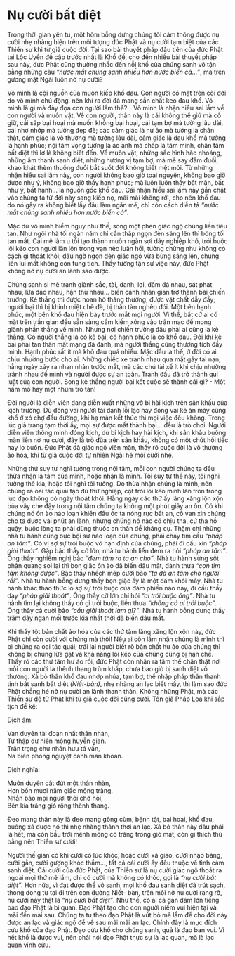 # Nụ cười bất diệt {- #nu-cuoi-bat-diet}

Trong thời gian yên tu, một hôm bỗng dưng chúng tôi cảm thông được nụ cười nhẹ nhàng hiện trên môi tượng đức Phật và nụ cười tạm biệt của các Thiền sư khi từ giã cuộc đời. Tại sao bài thuyết pháp đầu tiên của đức Phật tại Lộc Uyển đề cập trước nhất là Khổ đế, cho đến nhiều bài thuyết pháp sau này, đức Phật cũng thường nhắc đến nỗi khổ của chúng sanh vô tận bằng những câu *"nước mắt chúng sanh nhiều hơn nước biển cả..."*, mà trên gương mặt Ngài luôn nở nụ cười?
 
Vô minh là cội nguồn của muôn kiếp khổ đau. Con người có mặt trên cõi đời do vô minh chủ động, nên khi ra đời đã mang sẵn chất keo đau khổ. Vô minh là gì mà đày đọa con người lắm thế? - Vô minh là nhận hiểu sai lầm về con người và muôn vật. Về con người, thân này là cái không thể giữ mà cố giữ, cái sắp bại hoại mà muốn không bại hoại, cái tạm bợ mà tưởng lâu dài, cái nhơ nhớp mà tưởng đẹp đẽ; các cảm giác là hư ảo mà tưởng là chân thật, cảm giác là vô thường mà tưởng lâu dài, cảm giác là đau khổ mà tưởng là hạnh phúc; nội tâm vọng tưởng là ảo ảnh mà chấp là tâm mình, chân tâm bất diệt thì lơ là không biết đến. Về muôn vật, những sắc hình hào nhoáng, những âm thanh sanh diệt, những hương vị tạm bợ, mà mê say đắm đuối, khao khát thèm thuồng đuổi bắt suốt đời không biết mệt mỏi. Từ những nhận hiểu sai lầm này, con người không bao giờ toại nguyện, không bao giờ được như ý, không bao giờ thấy hạnh phúc; mà luôn luôn thấy bất mãn, bất như ý, bất hạnh... là nguồn gốc khổ đau. Cái nhận hiểu sai lầm này gắn chặt vào chúng ta từ đời này sang kiếp nọ, mãi mãi không rời, cho nên khổ đau do nó gây ra không biết lấy đâu làm ngằn mé, chỉ còn cách diễn tả *"nước mắt chúng sanh nhiều hơn nước biển cả"*.

Mặc dù vô minh hiểm nguy như thế, song một phen giác ngộ chúng liền tiêu tan. Như ngôi nhà tối ngàn năm chỉ cần thắp ngọn đèn sáng lên thì bóng tối tan mất. Cái mê lầm u tối tạo thành muôn ngàn sợi dây nghiệp khổ, trói buộc lôi kéo con người lăn lộn trong vạn nẻo luân hồi, tưởng chừng như không có cách gì thoát khỏi; đâu ngờ ngọn đèn giác ngộ vừa bừng sáng lên, chúng liền lui mất không còn tung tích. Thấy tường tận sự việc này, đức Phật không nở nụ cười an lành sao được.

Chúng sanh si mê tranh giành sắc, tài, danh, lợi, đấm đá nhau, sát phạt nhau, lừa đảo nhau, hận thù nhau... biến cảnh nhân gian trở thành bãi chiến trường. Kẻ thắng thì được hoan hô thăng thưởng, được vật chất dẫy đầy; người bại thì bị khinh miệt chê đè, bị thân tàn nghèo đói. Một bên hạnh phúc, một bên khổ đau hiện bày trước mắt mọi người. Vì thế, bất cứ ai có mặt trên trần gian đều sẵn sàng cầm kiếm xông vào trận mạc để mong giành phần thắng về mình. Nhưng nơi chiến trường đâu phải ai cũng là kẻ thắng. Có người thắng là có kẻ bại, có hạnh phúc là có khổ đau. Ðôi khi kẻ bại phải tan thân mất mạng đã đành, mà người thắng cũng thương tích đầy mình. Hạnh phúc rất ít mà khổ đau quá nhiều. Mặc dầu là thế, ở đời có ai chịu nhường bước cho ai. Những chiếc xe tranh nhau qua mặt gây tai nạn, hằng ngày xảy ra nhan nhản trước mắt, mà các chú tài xế ít khi chịu nhường tránh nhau để mình và người được sự an toàn. Tranh đấu đã trở thành qui luật của con người. Song kẻ thắng người bại kết cuộc sẽ thành cái gì? - Một nấm mồ hay một nhúm tro tàn!

Ðời người là diễn viên đang diễn xuất những vở bi hài kịch trên sân khấu của kịch trường. Dù đóng vai người tài danh lỗi lạc hay đóng vai kẻ ăn mày cùng khổ ở xó chợ đầu đường, khi hạ màn kết thúc thì mọi việc đều không. Trong lúc giả trang tạm thời ấy, mọi sự được mất thành bại... đều là trò chơi. Người diễn viên thông minh đóng kịch, dù bi kịch hay hài kịch, khi sân khấu buông màn liền nở nụ cười, đây là trò đùa trên sân khấu, không có một chút hối tiếc hay lo buồn. Ðức Phật đã giác ngộ viên mãn, thấy rõ cuộc đời là vô thường ảo hóa, khi từ giã cuộc đời tự nhiên Ngài hé môi cười nhẹ.

Những thứ suy tư nghĩ tưởng trong nội tâm, mỗi con người chúng ta đều thừa nhận là tâm của mình, hoặc nhận là mình. Tôi suy tư thế này, tôi nghĩ tưởng thế kia, hoặc tôi nghĩ tôi tưởng. Do thừa nhận chúng là mình, nên chúng ra oai tác quái tạo đủ thứ nghiệp, cột trói lôi kéo mình lăn tròn trong lục đạo không có ngày thoát khỏi. Hằng ngày các thứ ấy lăng xăng lộn xộn bủa vây che đậy trong nội tâm chúng ta không một phút giây an ổn. Có khi chúng nó ồn ào náo loạn khiến đầu óc ta nóng rực bất an, cố van xin chúng cho ta được vài phút an lành, nhưng chúng nó nào có chịu tha, cứ tha hồ quậy, buộc lòng ta phải dùng thuốc an thần để kháng cự. Thậm chí những nhà tu hành cũng bực bội sự náo loạn của chúng, phải chạy tìm cầu *"pháp an tâm"*. Có vị sợ sự trói buộc vô hạn định của chúng, phải đi cầu xin *"pháp giải thoát"*. Gặp bậc thầy cỡ lớn, nhà tu hành liền đem ra hỏi *"pháp an tâm"*. Ông thầy nghiêm nghị bảo *"đem tâm ra ta an cho"*. Nhà tu hành sửng sốt phản quang soi lại thì bọn giặc ồn ào đã biến đâu mất, đành thưa *"con tìm tâm không được"*. Bậc thầy nhếch mép cười bảo *"ta đã an tâm cho ngươi rồi"*. Nhà tu hành bỗng dưng thấy bọn giặc ấy là một đám khói mây. Nhà tu hành khác thao thức lo sợ sự trói buộc của đám phiền não này, đi cầu thầy dạy *"pháp giải thoát"*. Ông thầy cỡ lớn chỉ hỏi *"ai trói buộc ông"*. Nhà tu hành tìm lại không thấy có gì trói buộc, liền thưa *"không có ai trói buộc"*. Ông thầy cả cười bảo *"cầu giải thoát làm gì?"*. Nhà tu hành bỗng dưng thấy trăm dây ngàn mối trước kia nhất thời đã biến đâu mất.

Khi thấy tột bản chất ảo hóa của các thứ tâm lăng xăng lộn xộn này, đức Phật chỉ còn cười với chúng mà thôi! Nếu ai còn lầm nhận chúng là mình thì bị chúng ra oai tác quái; trái lại người biết rõ bản chất hư ảo của chúng thì không bị chúng lừa gạt và khả năng lôi kéo của chúng cũng bị hạn chế. Thấy rõ các thứ tâm hư ảo rồi, đức Phật còn nhận ra tâm thể chân thật nơi mỗi con người là thênh thang trùm khắp, chưa bao giờ bị sanh diệt vô thường. Xả bỏ thân khổ đau nhớp nhúa, tạm bợ, thể nhập pháp thân thanh tịnh bất sanh bất diệt *(Niết-bàn)*, nhẹ nhàng an lạc biết mấy, thì làm sao đức Phật chẳng hé nở nụ cười an lành thanh thản. Không những Phật, mà các Thiền sư đệ tử Phật khi từ giã cuộc đời cũng cười. Tôn giả Pháp Loa khi sắp tịch để kệ:

Dịch âm:

<div class="align-center">
Vạn duyên tài đoạn nhất thân nhàn,  
Tứ thập dư niên mộng huyễn gian.  
Trân trọng chư nhân hưu tá vấn,  
Na biên phong nguyệt cánh man khoan.  
</div>

Dịch nghĩa:  

<div class="align-center">
Muôn duyên cắt đứt một thân nhàn,  
Hơn bốn muơi năm giấc mộng tràng.  
Nhắn bảo mọi người thôi chớ hỏi,  
Bên kia trăng gió rộng thênh thang.  
</div>

Ðeo mang thân này là đeo mang gông cùm, bệnh tật, bại hoại, khổ đau, buông xả được nó thì nhẹ nhàng thảnh thơi an lạc. Xả bỏ thân này đâu phải là hết, mà còn bầu trời mênh mông có trăng trong gió mát, còn gì thích thú bằng nên Thiền sư cười!

Người thế gian có khi cười có lúc khóc, hoặc cười xã giao, cười nhạo báng, cười gằn, cười gượng khóc thầm..., tất cả cái cười ấy đều thuộc về tình cảm sanh diệt. Cái cười của đức Phật, của Thiền sư là nụ cười giác ngộ thoát ra ngoài mọi thứ mê lầm, chỉ có cười mà không có khóc, gọi là *"nụ cười bất diệt"*. Hơn nữa, vì đạt được thể vô sanh, mọi khổ đau sanh diệt đã trút sạch, thong dong tự tại đi trên con đường Niết- bàn, trên môi nở nụ cười rạng rỡ, nụ cười này thật là *"nụ cười bất diệt"*. Như thế, có ai cả gan dám lớn tiếng bảo đạo Phật là bi quan. Ðạo Phật tạo cho con người niềm vui hiện tại và mãi đến mai sau. Chúng ta tu theo đạo Phật là vứt bỏ mê lầm để cho đời này được an lạc và giác ngộ để về sau mãi mãi an lạc. Chính đây là mục đích cứu khổ của đạo Phật. Ðạo cứu khổ cho chúng sanh, quả là đạo ban vui. Vì hết khổ là được vui, nên phải nói đạo Phật thực sự là lạc quan, mà là lạc quan vĩnh cửu.  
